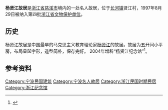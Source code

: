 {{coord|30|13|25|N|121|10|21|E|display=title}}
{{文物保护单位
| 级别 = 省级
| 省区市 = 浙江省
| 图片 = Yang Xianjiang's former residence.jpg
| 名称 = 杨贤江故居
| 编号 = 4-121
| 分类 = 近现代重要史迹及代表性建筑
| 时代 = [[中華民國|民国]]
| 所在 = [[慈溪市|慈溪市]]
| 登录 = 1997年8月29日
}}
'''杨贤江故居'''是[[浙江省|浙江省]][[慈溪市|慈溪市]]境内的一处名人故居，位于[[长河镇|长河镇]]贤江村，1997年8月29日被纳入第四批[[浙江省文物保护单位|浙江省文物保护单位]]。

==历史==
杨贤江故居是中国最早的马克思主义教育理论家[[杨贤江|杨贤江]]的故居。故居为五开间小平房，布局呈凹字形，造型简朴，保存完好。 2004年增辟“杨贤江纪念馆”<ref>{{cite web|url=http://www.nbwb.net/pd_wwbh/info.aspx?Id=886&type=2|title=杨贤江故居|publisher=宁波文化遗产保护网|date=2005-12-03|accessdate=2013-06-14|archive-date=2020-10-29|archive-url=https://web.archive.org/web/20201029111941/http://www.nbwb.net/pd_wwbh/info.aspx?Id=886&type=2|dead-url=no}}</ref>。

== 参考资料 ==
{{reflist}}

{{宁波市境内的浙江省文物保护单位}}
[[Category:宁波民国建筑|Category:宁波民国建筑]]
[[Category:宁波名人故居|Category:宁波名人故居]]
[[Category:浙江民国时期民居|Category:浙江民国时期民居]]
[[Category:浙江纪念馆|Category:浙江纪念馆]]
{{Ningbo-stub}}